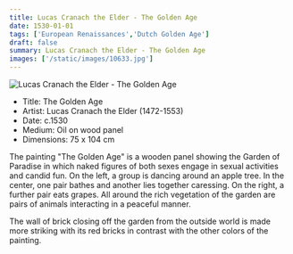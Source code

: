 ```yaml
---
title: Lucas Cranach the Elder - The Golden Age
date: 1530-01-01
tags: ['European Renaissances','Dutch Golden Age']
draft: false
summary: Lucas Cranach the Elder - The Golden Age
images: ['/static/images/10633.jpg']
---
```


![Lucas Cranach the Elder - The Golden Age](/static/images/10633.jpg)

* Title: The Golden Age
* Artist: Lucas Cranach the Elder (1472-1553)
* Date: c.1530
* Medium: Oil on wood panel
* Dimensions: 75 x 104 cm

The painting "The Golden Age" is a wooden panel showing the Garden of Paradise in which naked figures of both sexes engage in sexual activities and candid fun. On the left, a group is dancing around an apple tree. In the center, one pair bathes and another lies together caressing. On the right, a further pair eats grapes. All around the rich vegetation of the garden are pairs of animals interacting in a peaceful manner. 

The wall of brick closing off the garden from the outside world is made more striking with its red bricks in contrast with the other colors of the painting. 

